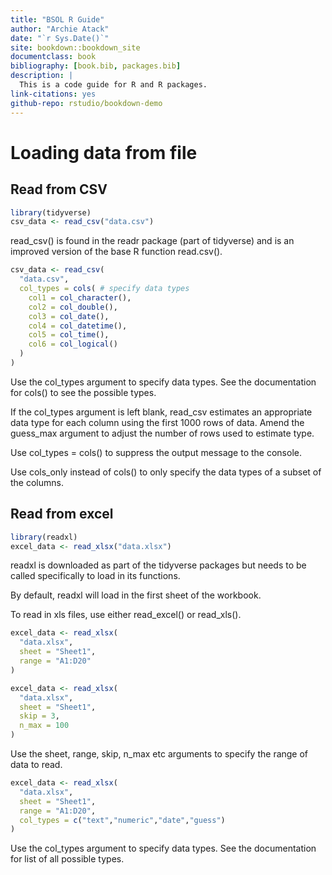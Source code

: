 ```yaml
--- 
title: "BSOL R Guide"
author: "Archie Atack"
date: "`r Sys.Date()`"
site: bookdown::bookdown_site
documentclass: book
bibliography: [book.bib, packages.bib]
description: |
  This is a code guide for R and R packages.
link-citations: yes
github-repo: rstudio/bookdown-demo
---
```


# Loading data from file

## Read from CSV

```r
library(tidyverse)
csv_data <- read_csv("data.csv")
```

read_csv() is found in the readr package (part of tidyverse) and is an improved version of the base R function read.csv().

```r
csv_data <- read_csv(
  "data.csv",
  col_types = cols( # specify data types
    col1 = col_character(),
    col2 = col_double(),
    col3 = col_date(),
    col4 = col_datetime(),
    col5 = col_time(),
    col6 = col_logical()
  )
)
```

Use the col_types argument to specify data types. See the documentation for cols() to see the possible types.

If the col_types argument is left blank, read_csv estimates an appropriate data type for each column using the first 1000 rows of data. Amend the guess_max argument to adjust the number of rows used to estimate type.

Use col_types = cols() to suppress the output message to the console.

Use cols_only instead of cols() to only specify the data types of a subset of the columns. 

## Read from excel

```r
library(readxl)
excel_data <- read_xlsx("data.xlsx")

```

readxl is downloaded as part of the tidyverse packages but needs to be called specifically to load in its functions.

By default, readxl will load in the first sheet of the workbook.

To read in xls files, use either read_excel() or read_xls().

```r
excel_data <- read_xlsx(
  "data.xlsx",
  sheet = "Sheet1",
  range = "A1:D20"
)

excel_data <- read_xlsx(
  "data.xlsx",
  sheet = "Sheet1",
  skip = 3,
  n_max = 100
)
```

Use the sheet, range, skip, n_max etc arguments to specify the range of data to read. 

```r
excel_data <- read_xlsx(
  "data.xlsx",
  sheet = "Sheet1",
  range = "A1:D20",
  col_types = c("text","numeric","date","guess")
)

```

Use the col_types argument to specify data types. See the documentation for list of all possible types.
